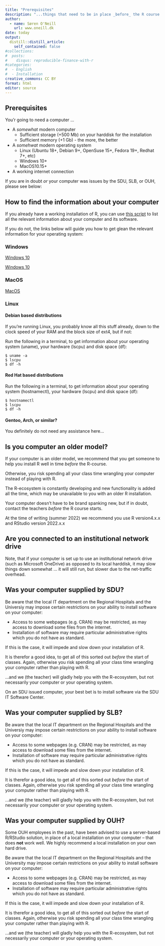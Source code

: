 ```yaml
---
title: "Prerequisites"
description: "...things that need to be in place _before_ the R course."
author:
  - name: Søren O'Neill
    url: www.oneill.dk
date: today
output:
  distill::distill_article:
    self_contained: false
#collections:
#  posts:
#    disqus: reproducible-finance-with-r
#categories:
#  - English
#  - Installation
creative_commons: CC BY
format: html
editor: source
---
```


## Prerequisites

You'r going to need a computer ...

-   A *somewhat* modern computer
    -   Sufficient storage (+500 Mb) on your harddisk for the installation
    -   Sufficient memory (+1 Gb) - the more, the better
-   A *somehwat* modern operating system
    -   Linux (Ubuntu 18+, Debian 9+, OpenSuse 15+, Fedora 19+, Redhat 7+, etc)
    -   Windows 10+
    -   MacOS10.15+
-   A working internet connection

If you are in doubt _or_ your computer was issues by the SDU, SLB, or OUH, please see below:

:::{.callout-note collapse=true}

## How to find the information about your computer

If you already have a working installation of R, you can use [this script](installation_check_en.qmd)  to list all the relevant information about your computer and its software.

If you do not, the links below will guide you how to get glean the relevant information for your operating system:

::: panel-tabset
### Windows

[Windows 10](https://support.microsoft.com/en-us/windows/view-your-system-info-a965a8f2-0773-1d65-472a-1e747c9ebe00)

[Windows 10](https://youtu.be/5SXXGHKJ8I4)

### MacOS

[MacOS](https://support.apple.com/guide/mac-help/get-system-information-about-your-mac-syspr35536/mac)

### Linux

#### Debian based distributions

If you're running Linux, you probably know all this stuff already, down to the clock speed of your RAM and the block size of ext4, but if not:

Run the following in a terminal, to get information about your operating system (uname), your hardware (lscpu) and disk space (df):

```
$ uname -a
$ lscpu
$ df -h
```

#### Red Hat based distributions

Run the following in a terminal, to get information about your operating system (hostnamectl), your hardware (lscpu) and disk space (df):

```{} 
$ hostnamectl
$ lscpu
$ df -h

```

#### Gentoo, Arch, or similar?

You definitely do not need any assistance here...

:::

:::

::: {.callout-important  collapse="true"}
## Is you computer an older model?

If your computer is an older model, we recommend that you get someone to help you install R well in time _before_ the R-course.

Otherwise, you risk spending all your class time wrangling your computer instead of playing with R.

The R-ecosystem is constantly developing and new functionality is added all the time, which may be unavailable to you with an older R installation.

Your computer doesn't have to be brand spanking new, but if in doubt, contact the teachers _before_ the R course starts.

At the time of writing (summer 2022) we recommend you use R version4.x.x and RStudio version 2022.x.x

:::

::: {.callout-important  collapse="true"}
## Are you connected to an institutional network drive

Note, that if your computer is set up to use an institutional network drive (such as Microsoft OneDrive) as opposed to its local harddisk, it may slow things down somewhat ... it will still run, but slower due to the net-traffic overhead.

:::

::: {.callout-important  collapse="true"}
## Was your computer supplied by SDU?

Be aware that the local IT department on the Regional Hospitals and the Universiy may impose certain restrictions on your ability to install software on your computer:

-   Access to some webpages (e.g. CRAN) may be restricted, as may access to download some files from the internet.
-   Installation of software may require particular administrative rights which you do not have as standard.

If this is the case, it will impede and slow down your installation of R.

It is therefor a good idea, to get all of this sorted out _before_ the start of classes. Again, otherwise you risk spending all your class time wrangling your computer rather than playing with R.

...and we (the teacher) will gladly help you with the R-ecosystem, but not necessarily your computer or your operating system.

On an SDU issued computer, your best bet is to install software via the SDU IT Software Center.

:::

::: {.callout-important  collapse="true"}

## Was your computer supplied by SLB?

Be aware that the local IT department on the Regional Hospitals and the Universiy may impose certain restrictions on your ability to install software on your computer:

-   Access to some webpages (e.g. CRAN) may be restricted, as may access to download some files from the internet.
-   Installation of software may require particular administrative rights which you do not have as standard.

If this is the case, it will impede and slow down your installation of R.

It is therefor a good idea, to get all of this sorted out _before_ the start of classes. Again, otherwise you risk spending all your class time wrangling your computer rather than playing with R.

...and we (the teacher) will gladly help you with the R-ecosystem, but not necessarily your computer or your operating system.



:::

::: {.callout-important  collapse="true"}
## Was your computer supplied by OUH?

Some OUH employees in the past, have been advised to use a server-based R/RStudio solution, in place of a local installation on your computer -- that does **not** work well. We highly recommend a local installation on your own hard drive.

Be aware that the local IT department on the Regional Hospitals and the University may impose certain restrictions on your ability to install software on your computer:

-   Access to some webpages (e.g. CRAN) may be restricted, as may access to download some files from the internet.
-   Installation of software may require particular administrative rights which you do not have as standard.

If this is the case, it will impede and slow down your installation of R.

It is therefor a good idea, to get all of this sorted out _before_ the start of classes. Again, otherwise you risk spending all your class time wrangling your computer rather than playing with R.

...and we (the teacher) will gladly help you with the R-ecosystem, but not necessarily your computer or your operating system.

:::

<script src="https://giscus.app/client.js"
        data-repo="sorenoneill/r4phd"
        data-repo-id="R_kgDOJ9etDQ"
        data-category="Announcements"
        data-category-id="DIC_kwDOJ9etDc4CYApF"
        data-mapping="pathname"
        data-strict="0"
        data-reactions-enabled="0"
        data-emit-metadata="0"
        data-input-position="bottom"
        data-theme="cobalt"
        data-lang="en"
        crossorigin="anonymous"
        async>
</script>